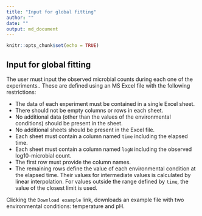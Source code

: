 ```yaml
---
title: "Input for global fitting"
author: ""
date: ""
output: md_document
---
```


```r
knitr::opts_chunk$set(echo = TRUE)
```

## Input for global fitting

The user must input the observed microbial counts during each one of the experiments.. These are defined using an MS Excel file with the following restrictions:

* The data of each experiment must be contained in a single Excel sheet.
* There should not be empty columns or rows in each sheet.
* No additional data (other than the values of the environmental conditions) should be present in the sheet.
* No additional sheets should be present in the Excel file.
* Each sheet must contain a column named `time` including the elapsed time.
* Each sheet must contain a column named `logN` including the observed log10-microbial count.
* The first row must provide the column names.
* The remaining rows define the value of each environmental condition at the elapsed time. Their values for intermediate values is calculated by linear interpolation. For values outside the range defined by `time`, the value of the closest limit is used.

Clicking the `Download example` link, downloads an example file with two environmental conditions: temperature and pH.

